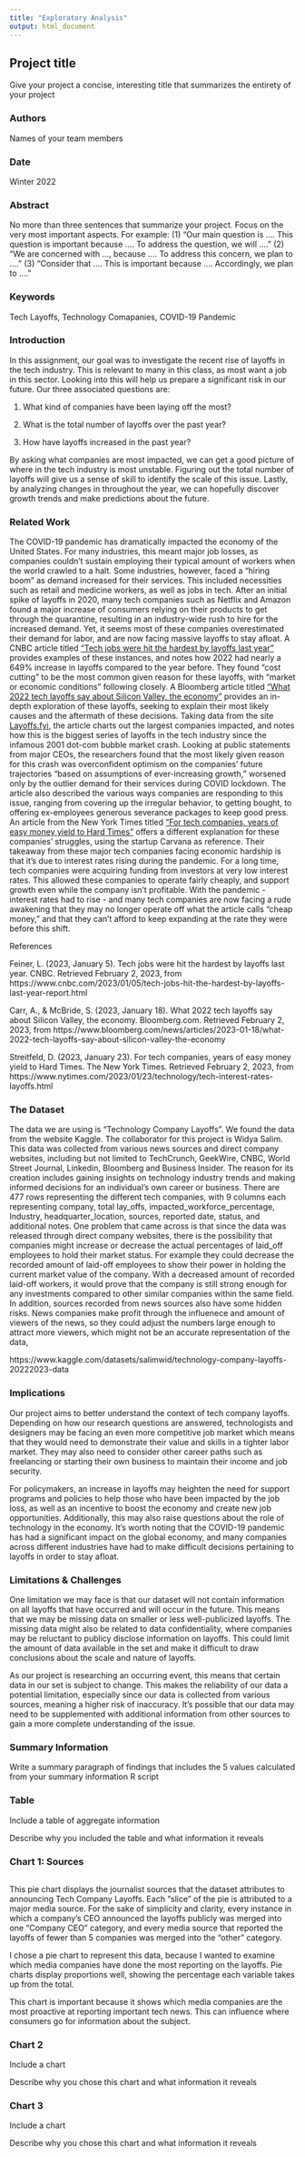 ```yaml
---
title: "Exploratory Analysis"
output: html_document
---
```


## Project title

Give your project a concise, interesting title that summarizes the entirety of your project

### Authors

Names of your team members

### Date

Winter 2022

### Abstract

No more than three sentences that summarize your project. Focus on the very most important aspects. For example: (1) "Our main question is .... This question is important because .... To address the question, we will ...." (2) "We are concerned with ..., because .... To address this concern, we plan to ...." (3) "Consider that .... This is important because .... Accordingly, we plan to ...."

### Keywords

Tech Layoffs, Technology Comapanies, COVID-19 Pandemic

### Introduction  

In this assignment, our goal was to investigate the recent rise of layoffs in the tech industry. This is relevant to many in this class, as most want a job in this sector. Looking into this will help us prepare a significant risk in our future. Our three associated questions are:

1. What kind of companies have been laying off the most?

2. What is the total number of layoffs over the past year?

3. How have layoffs increased in the past year?

By asking what companies are most impacted, we can get a good picture of where in the tech industry is most unstable. Figuring out the total number of layoffs will give us a sense of skill to identify the scale of this issue. Lastly, by analyzing changes in throughout the year, we can hopefully discover growth trends and make predictions about the future.

### Related Work  

The COVID-19 pandemic has dramatically impacted the economy of the United States. For many industries, this meant major job losses, as companies couldn’t sustain employing their typical amount of workers when the world crawled to a halt. Some industries, however, faced a “hiring boom” as demand increased for their services. This included necessities such as retail and medicine workers, as well as jobs in tech. After an initial spike of layoffs in 2020, many tech companies such as Netflix and Amazon found a major increase of consumers relying on their products to get through the quarantine, resulting in an industry-wide rush to hire for the increased demand. Yet, it seems most of these companies overestimated their demand for labor, and are now facing massive layoffs to stay afloat. 
A CNBC article titled [“Tech jobs were hit the hardest by layoffs last year”](https://www.cnbc.com/2023/01/05/tech-jobs-hit-the-hardest-by-layoffs-last-year-report.html) provides examples of these instances, and notes how 2022 had nearly a 649% increase in layoffs compared to the year before. They found “cost cutting” to be the most common given reason for these layoffs, with “market or economic conditions” following closely. 
A Bloomberg article titled [“What 2022 tech layoffs say about Silicon Valley, the economy”](https://www.bloomberg.com/news/articles/2023-01-18/what-2022-tech-layoffs-say-about-silicon-valley-the-economy) provides an in-depth exploration of these layoffs, seeking to explain their most likely causes and the aftermath of these decisions. Taking data from the site [Layoffs.fyi](https://layoffs.fyi/), the article charts out the largest companies impacted, and notes how this is the biggest series of layoffs in the tech industry since the infamous 2001 dot-com bubble market crash. Looking at public statements from major CEOs, the researchers found that the most likely given reason for this crash was overconfident optimism on the companies’ future trajectories “based on assumptions of ever-increasing growth,” worsened only by the outlier demand for their services during COVID lockdown. The article also described the various ways companies are responding to this issue, ranging from covering up the irregular behavior, to getting bought, to offering ex-employees generous severance packages to keep good press. 
An article from the New York Times titled [“For tech companies, years of easy money yield to Hard Times”](https://www.nytimes.com/2023/01/23/technology/tech-interest-rates-layoffs.html) offers a different explanation for these companies’ struggles, using the startup Carvana as reference. Their takeaway from these major tech companies facing economic hardship is that it’s due to interest rates rising during the pandemic. For a long time, tech companies were acquiring funding from investors at very low interest rates. This allowed these companies to operate fairly cheaply, and support growth even while the company isn’t profitable. With the pandemic - interest rates had to rise - and many tech companies are now facing a rude awakening that they may no longer operate off what the article calls “cheap money,” and that they can’t afford to keep expanding at the rate they were before this shift. 

References

Feiner, L. (2023, January 5). Tech jobs were hit the hardest by layoffs last year. CNBC. Retrieved February 2, 2023, from https://www.cnbc.com/2023/01/05/tech-jobs-hit-the-hardest-by-layoffs-last-year-report.html 

Carr, A., & McBride, S. (2023, January 18). What 2022 tech layoffs say about Silicon Valley, the economy. Bloomberg.com. Retrieved February 2, 2023, from https://www.bloomberg.com/news/articles/2023-01-18/what-2022-tech-layoffs-say-about-silicon-valley-the-economy 

Streitfeld, D. (2023, January 23). For tech companies, years of easy money yield to Hard Times. The New York Times. Retrieved February 2, 2023, from https://www.nytimes.com/2023/01/23/technology/tech-interest-rates-layoffs.html 

### The Dataset

The data we are using is "Technology Company Layoffs". We found the data from the website Kaggle. The collaborator for this project is Widya Salim. This data was collected from various news sources and direct company websites, including but not limited to TechCrunch, GeekWire, CNBC, World Street Journal, Linkedin, Bloomberg and Business Insider. The reason for its creation includes gaining insights on technology industry trends and making informed decisions for an individual's own career or business. There are 477 rows representing the different tech companies, with 9 columns each representing company, total lay_offs, impacted_workforce_percentage, Industry, headquarter_location, sources, reported date, status, and additional notes. One problem that came across is that since the data was released through direct company websites, there is the possibility that companies might increase or decrease the actual percentages of laid_off employees to hold their market status. For example they could decrease the recorded amount of laid-off employees to show their power in holding the current market value of the company. With a decreased amount of recorded laid-off workers, it would prove that the company is still strong enough for any investments compared to other similar companies within the same field. In addition, sources recorded from news sources also have some hidden risks. News companies make profit through the influenece and amount of viewers of the news, so they could adjust the numbers large enough to attract more viewers, which might not be an accurate representation of the data, 

https://www.kaggle.com/datasets/salimwid/technology-company-layoffs-20222023-data

### Implications

Our project aims to better understand the context of tech company layoffs. Depending on how our research questions are answered, technologists and designers may be facing an even more competitive job market which means that they would need to demonstrate their value and skills in a tighter labor market. They may also need to consider other career paths such as freelancing or starting their own business to maintain their income and job security.

For policymakers, an increase in layoffs may heighten the need for support programs and policies to help those who have been impacted by the job loss, as well as an incentive to boost the economy and create new job opportunities. Additionally, this may also raise questions about the role of technology in the economy. It's worth noting that the COVID-19 pandemic has had a significant impact on the global economy, and many companies across different industries have had to make difficult decisions pertaining to layoffs in order to stay afloat.

### Limitations & Challenges

One limitation we may face is that our dataset will not contain information on all layoffs that have occurred and will occur in the future. This means that we may be missing data on smaller or less well-publicized layoffs. The missing data might also be related to data confidentiality, where companies may be reluctant to publicy disclose information on layoffs. This could limit the amount of data available in the set and make it difficult to draw conclusions about the scale and nature of layoffs.

As our project is researching an occurring event, this means that certain data in our set is subject to change. This makes the reliability of our data a potential limitation, especially since our data is collected from various sources, meaning a higher risk of inaccuracy. It's possible that our data may need to be supplemented with additional information from other sources to gain a more complete understanding of the issue.

### Summary Information

Write a summary paragraph of findings that includes the 5 values calculated from your summary information R script

### Table

Include a table of aggregate information

Describe why you included the table and what information it reveals

### Chart 1: Sources

```r
```

This pie chart displays the journalist sources that the dataset attributes to announcing Tech Company Layoffs. Each "slice" of the pie is attributed to a major media source. For the sake of simplicity and clarity, every instance in which a company's CEO announced the layoffs publicly was merged into one "Company CEO" category, and every media source that reported the layoffs of fewer than 5 companies was merged into the "other" category. 

I chose a pie chart to represent this data, because I wanted to examine which media companies have done the most reporting on the layoffs. Pie charts display proportions well, showing the percentage each variable takes up from the total.  

This chart is important because it shows which media companies are the most proactive at reporting important tech news. This can influence where consumers go for information about the subject. 

### Chart 2

Include a chart

Describe why you chose this chart and what information it reveals

### Chart 3

Include a chart

Describe why you chose this chart and what information it reveals
